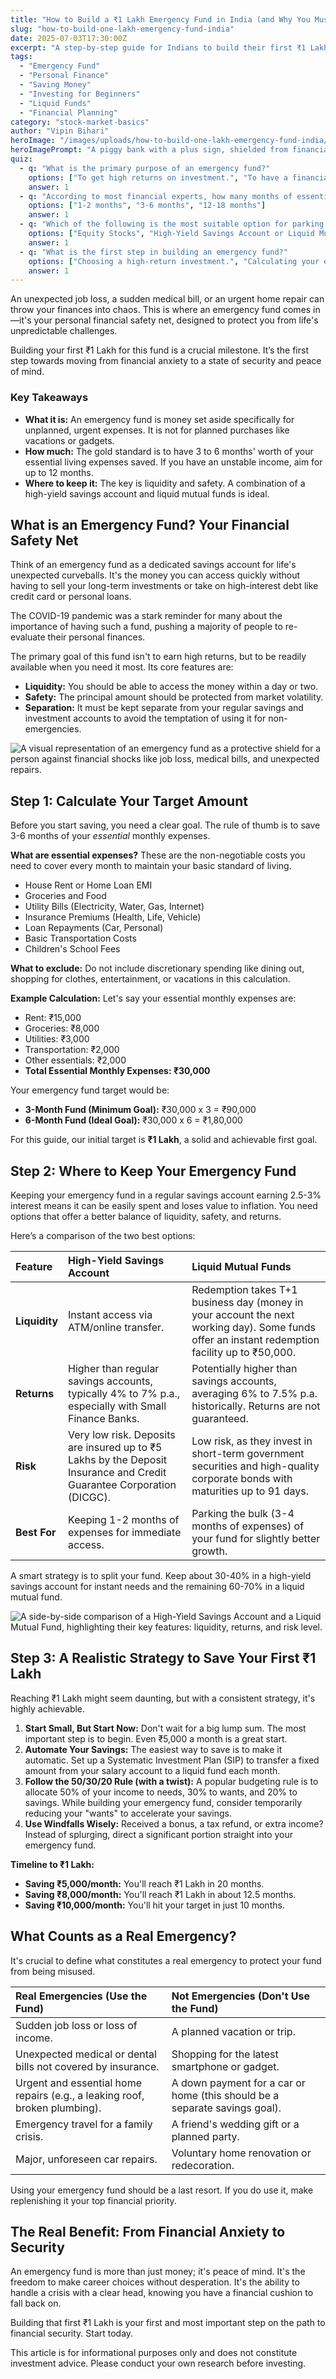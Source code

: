 ```yaml
---
title: "How to Build a ₹1 Lakh Emergency Fund in India (and Why You Must Start Today)"
slug: "how-to-build-one-lakh-emergency-fund-india"
date: 2025-07-03T17:30:00Z
excerpt: "A step-by-step guide for Indians to build their first ₹1 Lakh emergency fund. Learn how to calculate your target, where to invest for safety and liquidity, and what counts as a real emergency."
tags:
  - "Emergency Fund"
  - "Personal Finance"
  - "Saving Money"
  - "Investing for Beginners"
  - "Liquid Funds"
  - "Financial Planning"
category: "stock-market-basics"
author: "Vipin Bihari"
heroImage: "/images/uploads/how-to-build-one-lakh-emergency-fund-india/hero-image.jpg"
heroImagePrompt: "A piggy bank with a plus sign, shielded from financial risks like job loss and medical emergencies, symbolizing a robust emergency fund."
quiz:
  - q: "What is the primary purpose of an emergency fund?"
    options: ["To get high returns on investment.", "To have a financial safety net for unexpected expenses.", "To save for a vacation or a new car."]
    answer: 1
  - q: "According to most financial experts, how many months of essential expenses should an emergency fund cover?"
    options: ["1-2 months", "3-6 months", "12-18 months"]
    answer: 1
  - q: "Which of the following is the most suitable option for parking the bulk of your emergency fund for a balance of safety and returns?"
    options: ["Equity Stocks", "High-Yield Savings Account or Liquid Mutual Fund", "Real Estate"]
    answer: 1
  - q: "What is the first step in building an emergency fund?"
    options: ["Choosing a high-return investment.", "Calculating your essential monthly expenses.", "Applying for a personal loan."]
    answer: 1
---
```


An unexpected job loss, a sudden medical bill, or an urgent home repair can throw your finances into chaos. This is where an emergency fund comes in—it's your personal financial safety net, designed to protect you from life's unpredictable challenges.

Building your first ₹1 Lakh for this fund is a crucial milestone. It’s the first step towards moving from financial anxiety to a state of security and peace of mind.

### Key Takeaways
*   **What it is:** An emergency fund is money set aside specifically for unplanned, urgent expenses. It is not for planned purchases like vacations or gadgets.
*   **How much:** The gold standard is to have 3 to 6 months' worth of your essential living expenses saved. If you have an unstable income, aim for up to 12 months.
*   **Where to keep it:** The key is liquidity and safety. A combination of a high-yield savings account and liquid mutual funds is ideal.

## What is an Emergency Fund? Your Financial Safety Net

Think of an emergency fund as a dedicated savings account for life's unexpected curveballs. It's the money you can access quickly without having to sell your long-term investments or take on high-interest debt like credit card or personal loans.

The COVID-19 pandemic was a stark reminder for many about the importance of having such a fund, pushing a majority of people to re-evaluate their personal finances.

The primary goal of this fund isn't to earn high returns, but to be readily available when you need it most. Its core features are:
*   **Liquidity:** You should be able to access the money within a day or two.
*   **Safety:** The principal amount should be protected from market volatility.
*   **Separation:** It must be kept separate from your regular savings and investment accounts to avoid the temptation of using it for non-emergencies.

![A visual representation of an emergency fund as a protective shield for a person against financial shocks like job loss, medical bills, and unexpected repairs.](/images/uploads/how-to-build-one-lakh-emergency-fund-india/financial-safety-net.png)

## Step 1: Calculate Your Target Amount

Before you start saving, you need a clear goal. The rule of thumb is to save 3-6 months of your *essential* monthly expenses.

**What are essential expenses?**
These are the non-negotiable costs you need to cover every month to maintain your basic standard of living.

*   House Rent or Home Loan EMI
*   Groceries and Food
*   Utility Bills (Electricity, Water, Gas, Internet)
*   Insurance Premiums (Health, Life, Vehicle)
*   Loan Repayments (Car, Personal)
*   Basic Transportation Costs
*   Children's School Fees

**What to exclude:**
Do not include discretionary spending like dining out, shopping for clothes, entertainment, or vacations in this calculation.

**Example Calculation:**
Let's say your essential monthly expenses are:
*   Rent: ₹15,000
*   Groceries: ₹8,000
*   Utilities: ₹3,000
*   Transportation: ₹2,000
*   Other essentials: ₹2,000
*   **Total Essential Monthly Expenses: ₹30,000**

Your emergency fund target would be:
*   **3-Month Fund (Minimum Goal):** ₹30,000 x 3 = ₹90,000
*   **6-Month Fund (Ideal Goal):** ₹30,000 x 6 = ₹1,80,000

For this guide, our initial target is **₹1 Lakh**, a solid and achievable first goal.

## Step 2: Where to Keep Your Emergency Fund

Keeping your emergency fund in a regular savings account earning 2.5-3% interest means it can be easily spent and loses value to inflation. You need options that offer a better balance of liquidity, safety, and returns.

Here’s a comparison of the two best options:

| Feature | High-Yield Savings Account | Liquid Mutual Funds |
| :--- | :--- | :--- |
| **Liquidity** | Instant access via ATM/online transfer. | Redemption takes T+1 business day (money in your account the next working day). Some funds offer an instant redemption facility up to ₹50,000. |
| **Returns** | Higher than regular savings accounts, typically 4% to 7% p.a., especially with Small Finance Banks. | Potentially higher than savings accounts, averaging 6% to 7.5% p.a. historically. Returns are not guaranteed. |
| **Risk** | Very low risk. Deposits are insured up to ₹5 Lakhs by the Deposit Insurance and Credit Guarantee Corporation (DICGC). | Low risk, as they invest in short-term government securities and high-quality corporate bonds with maturities up to 91 days. |
| **Best For** | Keeping 1-2 months of expenses for immediate access. | Parking the bulk (3-4 months of expenses) of your fund for slightly better growth. |

A smart strategy is to split your fund. Keep about 30-40% in a high-yield savings account for instant needs and the remaining 60-70% in a liquid mutual fund.

![A side-by-side comparison of a High-Yield Savings Account and a Liquid Mutual Fund, highlighting their key features: liquidity, returns, and risk level.](/images/uploads/how-to-build-one-lakh-emergency-fund-india/investment-options-comparison.png)

## Step 3: A Realistic Strategy to Save Your First ₹1 Lakh

Reaching ₹1 Lakh might seem daunting, but with a consistent strategy, it's highly achievable.

1.  **Start Small, But Start Now:** Don't wait for a big lump sum. The most important step is to begin. Even ₹5,000 a month is a great start.
2.  **Automate Your Savings:** The easiest way to save is to make it automatic. Set up a Systematic Investment Plan (SIP) to transfer a fixed amount from your salary account to a liquid fund each month.
3.  **Follow the 50/30/20 Rule (with a twist):** A popular budgeting rule is to allocate 50% of your income to needs, 30% to wants, and 20% to savings. While building your emergency fund, consider temporarily reducing your "wants" to accelerate your savings.
4.  **Use Windfalls Wisely:** Received a bonus, a tax refund, or extra income? Instead of splurging, direct a significant portion straight into your emergency fund.

**Timeline to ₹1 Lakh:**

*   **Saving ₹5,000/month:** You'll reach ₹1 Lakh in 20 months.
*   **Saving ₹8,000/month:** You'll reach ₹1 Lakh in about 12.5 months.
*   **Saving ₹10,000/month:** You'll hit your target in just 10 months.

## What Counts as a Real Emergency?

It's crucial to define what constitutes a real emergency to protect your fund from being misused.

| Real Emergencies (Use the Fund) | Not Emergencies (Don't Use the Fund) |
| :--- | :--- |
| Sudden job loss or loss of income. | A planned vacation or trip. |
| Unexpected medical or dental bills not covered by insurance. | Shopping for the latest smartphone or gadget. |
| Urgent and essential home repairs (e.g., a leaking roof, broken plumbing). | A down payment for a car or home (this should be a separate savings goal). |
| Emergency travel for a family crisis. | A friend's wedding gift or a planned party. |
| Major, unforeseen car repairs. | Voluntary home renovation or redecoration. |

Using your emergency fund should be a last resort. If you do use it, make replenishing it your top financial priority.

## The Real Benefit: From Financial Anxiety to Security

An emergency fund is more than just money; it's peace of mind. It's the freedom to make career choices without desperation. It's the ability to handle a crisis with a clear head, knowing you have a financial cushion to fall back on.

Building that first ₹1 Lakh is your first and most important step on the path to financial security. Start today.

This article is for informational purposes only and does not constitute investment advice. Please conduct your own research before investing.